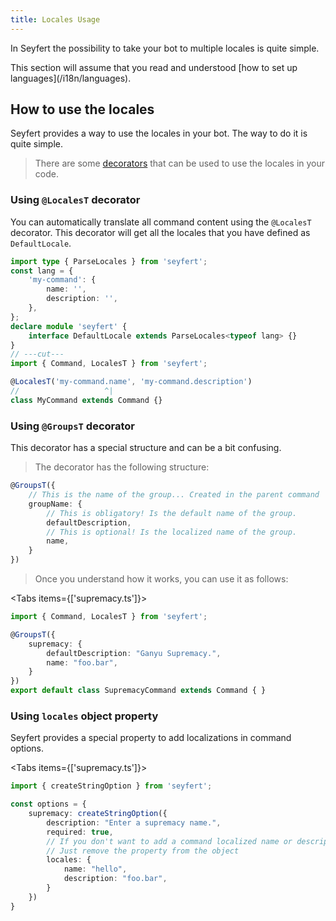 ```yaml
---
title: Locales Usage
---
```



In Seyfert the possibility to take your bot to multiple locales is quite simple.

<Callout>
This section will assume that you read and understood [how to set up languages](/i18n/languages).
</Callout>

## How to use the locales

Seyfert provides a way to use the locales in your bot. The way to do it is quite simple.

> There are some [decorators](/commands/decorators) that can be used to use the locales in your code.

### Using `@LocalesT` decorator

You can automatically translate all command content using the `@LocalesT` decorator.
This decorator will get all the locales that you have defined as `DefaultLocale`.

```ts twoslash
import type { ParseLocales } from 'seyfert';
const lang = {
    'my-command': {
        name: '',
        description: '',
    },
};
declare module 'seyfert' {
    interface DefaultLocale extends ParseLocales<typeof lang> {}
}
// ---cut---
import { Command, LocalesT } from 'seyfert';

@LocalesT('my-command.name', 'my-command.description')
//                   ^|
class MyCommand extends Command {}
```

### Using `@GroupsT` decorator

This decorator has a special structure and can be a bit confusing.

> The decorator has the following structure:
```ts
@GroupsT({
    // This is the name of the group... Created in the parent command
    groupName: {
        // This is obligatory! Is the default name of the group.
        defaultDescription,
        // This is optional! Is the localized name of the group.
        name,
    }
})
```

> Once you understand how it works, you can use it as follows:

<Tabs items={['supremacy.ts']}>
  <Tab>
```ts title="src/commands/supremacy.ts" showLineNumbers
import { Command, LocalesT } from 'seyfert';

@GroupsT({
    supremacy: {
        defaultDescription: "Ganyu Supremacy.",
        name: "foo.bar",
    }
})
export default class SupremacyCommand extends Command { }
```
  </Tab>
</Tabs>

### Using `locales` object property

Seyfert provides a special property to add localizations in command options.

<Tabs items={['supremacy.ts']}>
  <Tab>
```ts title="src/commands/supremacy.ts" showLineNumbers
import { createStringOption } from 'seyfert';

const options = {
    supremacy: createStringOption({
        description: "Enter a supremacy name.",
        required: true,
        // If you don't want to add a command localized name or description!
        // Just remove the property from the object
        locales: {
            name: "hello",
            description: "foo.bar",
        }
    })
}
```
  </Tab>
</Tabs>